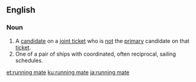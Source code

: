 ==English==
{{wikipedia}}
===Noun===
{{en-noun|head=[[running]] [[mate]]}}
#A [[candidate]] on a [[joint ticket]] who is [[not]] the [[primary]] candidate on that [[ticket]].
#One of a pair of ships with coordinated, often reciprocal, sailing schedules.

[[et:running mate]]
[[ku:running mate]]
[[ja:running mate]]